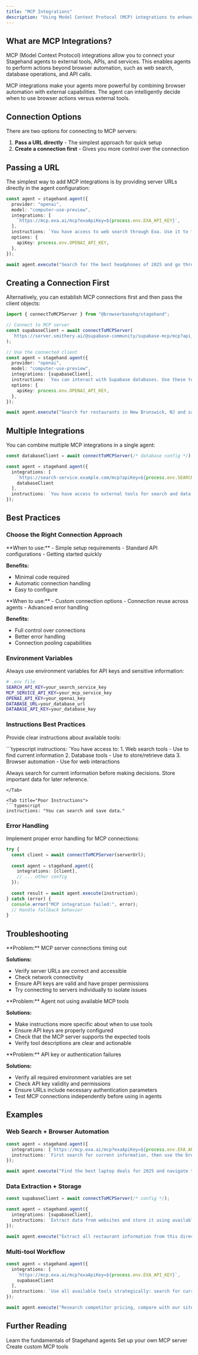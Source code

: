 ```yaml
---
title: "MCP Integrations"
description: "Using Model Context Protocol (MCP) integrations to enhance agent capabilities"
---
```


## What are MCP Integrations?

MCP (Model Context Protocol) integrations allow you to connect your Stagehand agents to external tools, APIs, and services. This enables agents to perform actions beyond browser automation, such as web search, database operations, and API calls.

<Info>
MCP integrations make your agents more powerful by combining browser automation with external capabilities. The agent can intelligently decide when to use browser actions versus external tools.
</Info>

## Connection Options

There are two options for connecting to MCP servers:

1. **Pass a URL directly** - The simplest approach for quick setup
2. **Create a connection first** - Gives you more control over the connection

## Passing a URL

The simplest way to add MCP integrations is by providing server URLs directly in the agent configuration:

```typescript
const agent = stagehand.agent({
  provider: "openai",
  model: "computer-use-preview",
  integrations: [
    `https://mcp.exa.ai/mcp?exaApiKey=${process.env.EXA_API_KEY}`,
  ],
  instructions: `You have access to web search through Exa. Use it to find current information before browsing.`,
  options: {
    apiKey: process.env.OPENAI_API_KEY,
  },
});

await agent.execute("Search for the best headphones of 2025 and go through checkout for the top recommendation");
```

## Creating a Connection First

Alternatively, you can establish MCP connections first and then pass the client objects:

```typescript
import { connectToMCPServer } from "@browserbasehq/stagehand";

// Connect to MCP server
const supabaseClient = await connectToMCPServer(
  `https://server.smithery.ai/@supabase-community/supabase-mcp/mcp?api_key=${process.env.SMITHERY_API_KEY}`
);

// Use the connected client
const agent = stagehand.agent({
  provider: "openai", 
  model: "computer-use-preview",
  integrations: [supabaseClient],
  instructions: `You can interact with Supabase databases. Use these tools to store and retrieve data.`,
  options: {
    apiKey: process.env.OPENAI_API_KEY,
  },
});

await agent.execute("Search for restaurants in New Brunswick, NJ and save the first result to the database");
```



## Multiple Integrations

You can combine multiple MCP integrations in a single agent:

```typescript
const databaseClient = await connectToMCPServer(/* database config */);

const agent = stagehand.agent({
  integrations: [
    `https://search-service.example.com/mcp?apiKey=${process.env.SEARCH_API_KEY}`,
    databaseClient
  ],
  instructions: `You have access to external tools for search and data storage. Use these tools strategically to complete tasks efficiently.`
});
```

## Best Practices

### Choose the Right Connection Approach
<Tabs>
<Tab title="Passing a URL">
**When to use:**
- Simple setup requirements
- Standard API configurations
- Getting started quickly

**Benefits:**
- Minimal code required
- Automatic connection handling
- Easy to configure
</Tab>

<Tab title="Creating a Connection First">
**When to use:**
- Custom connection options
- Connection reuse across agents
- Advanced error handling

**Benefits:**
- Full control over connections
- Better error handling
- Connection pooling capabilities
</Tab>
</Tabs>

### Environment Variables

Always use environment variables for API keys and sensitive information:

```bash
# .env file
SEARCH_API_KEY=your_search_service_key
MCP_SERVICE_API_KEY=your_mcp_service_key
OPENAI_API_KEY=your_openai_key
DATABASE_URL=your_database_url
DATABASE_API_KEY=your_database_key
```

### Instructions Best Practices

Provide clear instructions about available tools:

<Tabs>
<Tab title="Good Instructions">
```typescript
instructions: `You have access to:
1. Web search tools - Use to find current information
2. Database tools - Use to store/retrieve data
3. Browser automation - Use for web interactions

Always search for current information before making decisions.
Store important data for later reference.`
```
</Tab>

<Tab title="Poor Instructions">
```typescript
instructions: "You can search and save data."
```
</Tab>
</Tabs>

### Error Handling

Implement proper error handling for MCP connections:

```typescript
try {
  const client = await connectToMCPServer(serverUrl);
  
  const agent = stagehand.agent({
    integrations: [client],
    // ... other config
  });
  
  const result = await agent.execute(instruction);
} catch (error) {
  console.error("MCP integration failed:", error);
  // Handle fallback behavior
}
```

## Troubleshooting

<AccordionGroup>
<Accordion title="Connection timeouts">
**Problem:** MCP server connections timing out

**Solutions:**
- Verify server URLs are correct and accessible
- Check network connectivity
- Ensure API keys are valid and have proper permissions
- Try connecting to servers individually to isolate issues
</Accordion>

<Accordion title="Tool not being used">
**Problem:** Agent not using available MCP tools

**Solutions:**
- Make instructions more specific about when to use tools
- Ensure API keys are properly configured
- Check that the MCP server supports the expected tools
- Verify tool descriptions are clear and actionable
</Accordion>

<Accordion title="Authentication errors">
**Problem:** API key or authentication failures

**Solutions:**
- Verify all required environment variables are set
- Check API key validity and permissions  
- Ensure URLs include necessary authentication parameters
- Test MCP connections independently before using in agents
</Accordion>
</AccordionGroup>

## Examples

### Web Search + Browser Automation
```typescript
const agent = stagehand.agent({
  integrations: [`https://mcp.exa.ai/mcp?exaApiKey=${process.env.EXA_API_KEY}`],
  instructions: `First search for current information, then use the browser to complete tasks based on what you find.`
});

await agent.execute("Find the best laptop deals for 2025 and navigate to purchase the top recommendation");
```

### Data Extraction + Storage
```typescript
const supabaseClient = await connectToMCPServer(/* config */);

const agent = stagehand.agent({
  integrations: [supabaseClient],
  instructions: `Extract data from websites and store it using available database tools.`
});

await agent.execute("Extract all restaurant information from this directory and save it to the database");
```

### Multi-tool Workflow
```typescript
const agent = stagehand.agent({
  integrations: [
    `https://mcp.exa.ai/mcp?exaApiKey=${process.env.EXA_API_KEY}`,
    supabaseClient
  ],
  instructions: `Use all available tools strategically: search for current info, browse websites, and store important data.`
});

await agent.execute("Research competitor pricing, compare with our site, and store the analysis");
```

## Further Reading

<CardGroup cols={3}>
<Card title="Agent Basics" icon="robot" href="/basics/agent">
  Learn the fundamentals of Stagehand agents
</Card>

<Card title="MCP Server Setup" icon="server" href="/integrations/mcp/setup">  
  Set up your own MCP server
</Card>

<Card title="Custom Tools" icon="wrench" href="/integrations/mcp/tools">
  Create custom MCP tools
</Card>
</CardGroup>

